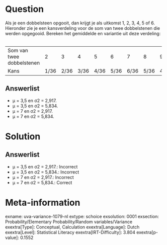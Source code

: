 Question
========

Als je een dobbelsteen opgooit, dan krijgt je als uitkomst 1, 2, 3, 4, 5
of 6. Hieronder zie je een kansverdeling voor de som van twee
dobbelstenen die werden opgegooid. Bereken het gemiddelde en variantie
uit deze verdeling:\
\

  --------------------------- ------ ------ ------ ------ ------ ------ ------ ------ ------ ------ ------
  Som van twee dobbelstenen   2      3      4      5      6      7      8      9      10     11     12
  Kans                        1/36   2/36   3/36   4/36   5/36   6/36   5/36   4/36   3/36   2/36   1/36
  --------------------------- ------ ------ ------ ------ ------ ------ ------ ------ ------ ------ ------

Answerlist
----------

* µ = 3,5 en σ2 = 2,917.
* µ = 3,5 en σ2 = 5,834.
* µ = 7 en σ2 = 2,917.
* µ = 7 en σ2 = 5,834.

Solution
========

Answerlist
----------

* µ = 3,5 en σ2 = 2,917.: Incorrect
* µ = 3,5 en σ2 = 5,834.: Incorrect
* µ = 7 en σ2 = 2,917.: Incorrect
* µ = 7 en σ2 = 5,834.: Correct

Meta-information
================
exname: uva-variance-1079-nl
extype: schoice
exsolution: 0001
exsection: Probability/Elementary Probability/Random variables/Variance
exextra[Type]: Conceptual, Calculation
exextra[Language]: Dutch
exextra[Level]: Statistical Literacy
exextra[IRT-Difficulty]: 3.804
exextra[p-value]: 0.1552
